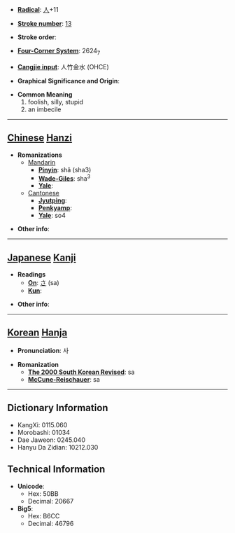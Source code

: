 * '''[[Wiktionary:Chinese radical index| Radical]]''': [[Wiktionary:Chinese radical index 人|人]]+11

* '''[[Wiktionary:Chinese total strokes index|Stroke number]]''': [[Wiktionary:Chinese total strokes index 13|13]]

* '''Stroke order''': 

* '''[[Wiktionary:Chinese four corner index|Four-Corner System]]''': 2624<sub>7</sub>

* '''[[Wiktionary:Chinese Cangjie index|Cangjie input]]''': 人竹金水 (OHCE)

* '''Graphical Significance and Origin''': 

* '''Common Meaning'''
*#foolish, silly, stupid
*# an imbecile


----

== [[Chinese]] [[Hanzi]] ==

* '''Romanizations'''
** [[Mandarin]]
*** '''[[Pinyin]]''': shǎ (sha3)
*** '''[[Wade-Giles]]''': sha<sup>3</sup>
*** '''[[Yale]]''': 
**[[Cantonese]]
***'''[[Jyutping]]''':
***'''[[Penkyamp]]''': 
***'''[[Yale]]''': so4

* '''Other info''': 

----

== [[Japanese]] [[Kanji]] ==

* '''Readings'''
** '''[[On]]''': [[さ]] (sa)
** '''[[Kun]]''': 

* '''Other info''':  

----

== [[Korean]] [[Hanja]] ==

* '''Pronunciation''': 사

* '''Romanization'''
** '''[[The 2000 South Korean Revised Romanization|The 2000 South Korean Revised]]''': sa
** '''[[McCune-Reischauer]]''': sa

----

== Dictionary Information ==

* KangXi: 0115.060
* Morobashi: 01034
* Dae Jaweon: 0245.040
* Hanyu Da Zidian: 10212.030

== Technical Information ==

* '''Unicode''':
** Hex: 50BB
** Decimal: 20667
* '''Big5''':
** Hex: B6CC
** Decimal: 46796